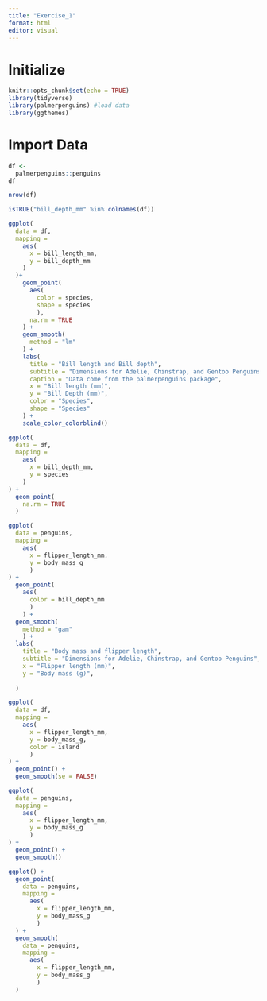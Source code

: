 ```yaml
---
title: "Exercise_1"
format: html
editor: visual
---
```


# Initialize

```r
knitr::opts_chunk$set(echo = TRUE)
library(tidyverse)
library(palmerpenguins) #load data
library(ggthemes)
```

# Import Data

```r
df <- 
  palmerpenguins::penguins
df
```

```r
nrow(df)

```

```r
isTRUE("bill_depth_mm" %in% colnames(df))

```

```r
ggplot(
  data = df,
  mapping = 
    aes(
      x = bill_length_mm,
      y = bill_depth_mm
    )
  )+
    geom_point(
      aes(
        color = species, 
        shape = species
        ),
      na.rm = TRUE
    ) +
    geom_smooth(
      method = "lm"
    ) +
    labs(
      title = "Bill length and Bill depth",
      subtitle = "Dimensions for Adelie, Chinstrap, and Gentoo Penguins",
      caption = "Data come from the palmerpenguins package",
      x = "Bill length (mm)", 
      y = "Bill Depth (mm)",
      color = "Species", 
      shape = "Species"
    ) +
    scale_color_colorblind()

```

```r
ggplot(
  data = df,
  mapping = 
    aes(
      x = bill_depth_mm,
      y = species
    )
) +
  geom_point(
    na.rm = TRUE
  )
```

```r
ggplot(
  data = penguins,
  mapping = 
    aes(
      x = flipper_length_mm, 
      y = body_mass_g
      )
) +
  geom_point(
    aes(
      color = bill_depth_mm
      )
    ) +
  geom_smooth(
    method = "gam"
    ) +
  labs(
    title = "Body mass and flipper length",
    subtitle = "Dimensions for Adelie, Chinstrap, and Gentoo Penguins",
    x = "Flipper length (mm)", 
    y = "Body mass (g)",
    
  ) 
```

```r
ggplot(
  data = df,
  mapping = 
    aes(
      x = flipper_length_mm, 
      y = body_mass_g, 
      color = island
      )
) +
  geom_point() +
  geom_smooth(se = FALSE)
```

```r
ggplot(
  data = penguins,
  mapping = 
    aes(
      x = flipper_length_mm, 
      y = body_mass_g
      )
) +
  geom_point() +
  geom_smooth()

ggplot() +
  geom_point(
    data = penguins,
    mapping = 
      aes(
        x = flipper_length_mm, 
        y = body_mass_g
        )
  ) +
  geom_smooth(
    data = penguins,
    mapping = 
      aes(
        x = flipper_length_mm, 
        y = body_mass_g
        )
  )
```
